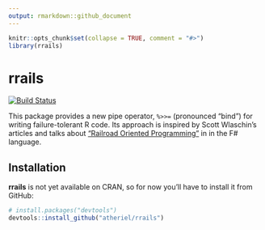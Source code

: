 ```yaml
---
output: rmarkdown::github_document
---
```


<!-- README.md is generated from README.Rmd. Please edit that file. -->

```r
knitr::opts_chunk$set(collapse = TRUE, comment = "#>")
library(rrails)
```

# rrails

[![Build Status](https://travis-ci.org/atheriel/rrails.svg?branch=master)](https://travis-ci.org/atheriel/rrails)

This package provides a new pipe operator, `%>>=` (pronounced "bind") for
writing failure-tolerant R code. Its approach is inspired by Scott Wlaschin's
articles and talks about ["Railroad Oriented Programming"](https://fsharpforfunandprofit.com/rop/) in
in the F# language.

## Installation

**rrails** is not yet available on CRAN, so for now you'll have to install it
from GitHub:

```r
# install.packages("devtools")
devtools::install_github("atheriel/rrails")
```
